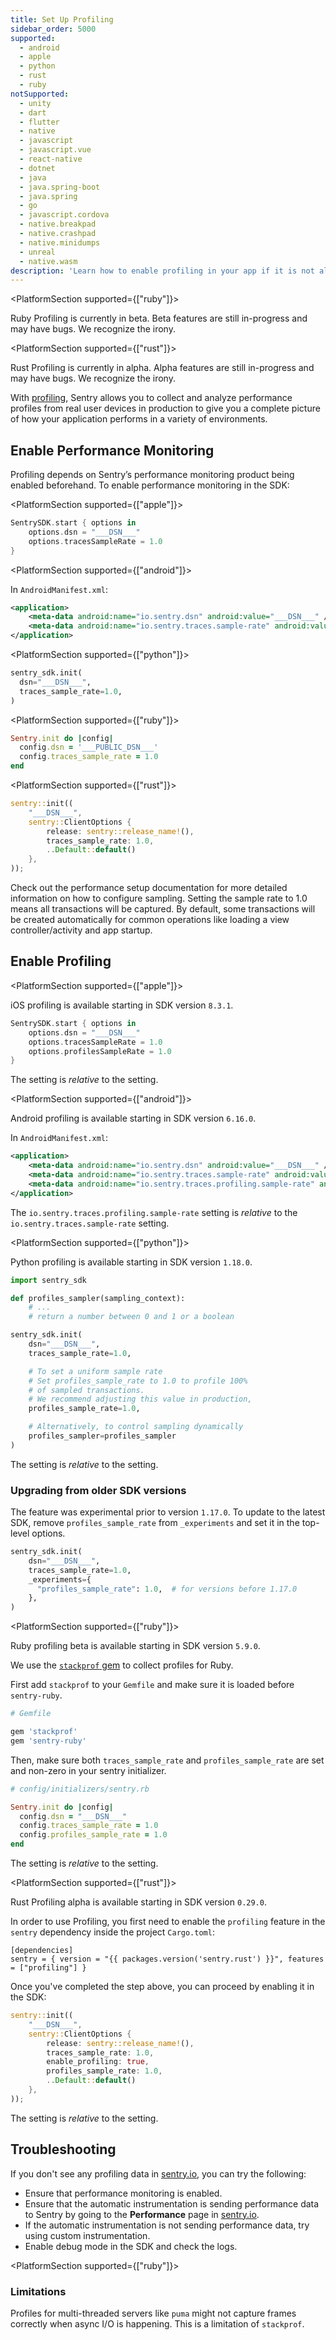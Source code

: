 ```yaml
---
title: Set Up Profiling
sidebar_order: 5000
supported:
  - android
  - apple
  - python
  - rust
  - ruby
notSupported:
  - unity
  - dart
  - flutter
  - native
  - javascript
  - javascript.vue
  - react-native
  - dotnet
  - java
  - java.spring-boot
  - java.spring
  - go
  - javascript.cordova
  - native.breakpad
  - native.crashpad
  - native.minidumps
  - unreal
  - native.wasm
description: 'Learn how to enable profiling in your app if it is not already set up.'
---
```


<PlatformSection supported={["ruby"]}>

<Note>

Ruby Profiling is currently in beta. Beta features are still in-progress and may have bugs. We recognize the irony.

</Note>

</PlatformSection>

<PlatformSection supported={["rust"]}>

<Note>

Rust Profiling is currently in alpha. Alpha features are still in-progress and may have bugs. We recognize the irony.

</Note>

</PlatformSection>

With [profiling](/product/profiling/), Sentry allows you to collect and analyze performance profiles from real user devices in production to give you a complete picture of how your application performs in a variety of environments.

## Enable Performance Monitoring

Profiling depends on Sentry’s performance monitoring product being enabled beforehand. To enable performance monitoring in the SDK:

<PlatformSection supported={["apple"]}>

```swift
SentrySDK.start { options in
    options.dsn = "___DSN___"
    options.tracesSampleRate = 1.0
}
```

</PlatformSection>

<PlatformSection supported={["android"]}>

In `AndroidManifest.xml`:

```xml
<application>
    <meta-data android:name="io.sentry.dsn" android:value="___DSN___" />
    <meta-data android:name="io.sentry.traces.sample-rate" android:value="1.0" />
</application>
```

</PlatformSection>

<PlatformSection supported={["python"]}>

```python
sentry_sdk.init(
  dsn="___DSN___",
  traces_sample_rate=1.0,
)
```

</PlatformSection>

<PlatformSection supported={["ruby"]}>

```ruby
Sentry.init do |config|
  config.dsn = '___PUBLIC_DSN___'
  config.traces_sample_rate = 1.0
end
```

</PlatformSection>

<PlatformSection supported={["rust"]}>

```rust
sentry::init((
    "___DSN___",
    sentry::ClientOptions {
        release: sentry::release_name!(),
        traces_sample_rate: 1.0,
        ..Default::default()
    },
));
```

</PlatformSection>

Check out the <PlatformLink to="/performance/">performance setup documentation</PlatformLink> for more detailed information on how to configure sampling. Setting the sample rate to 1.0 means all transactions will be captured. By default, some transactions will be created automatically for common operations like loading a view controller/activity and app startup.

## Enable Profiling

<PlatformSection supported={["apple"]}>

<Note>

iOS profiling is available starting in SDK version `8.3.1`.

</Note>

```swift
SentrySDK.start { options in
    options.dsn = "___DSN___"
    options.tracesSampleRate = 1.0
    options.profilesSampleRate = 1.0
}
```

<Note>

The <PlatformIdentifier name="profiles-sample-rate" /> setting is _relative_ to the <PlatformIdentifier name="traces-sample-rate" /> setting.

</Note>

</PlatformSection>

<PlatformSection supported={["android"]}>

<Note>

Android profiling is available starting in SDK version `6.16.0`.

</Note>

In `AndroidManifest.xml`:

```xml
<application>
    <meta-data android:name="io.sentry.dsn" android:value="___DSN___" />
    <meta-data android:name="io.sentry.traces.sample-rate" android:value="1.0" />
    <meta-data android:name="io.sentry.traces.profiling.sample-rate" android:value="1.0" />
</application>
```

<Note>

The `io.sentry.traces.profiling.sample-rate` setting is _relative_ to the `io.sentry.traces.sample-rate` setting.

</Note>

</PlatformSection>

<PlatformSection supported={["python"]}>

<Note>

Python profiling is available starting in SDK version `1.18.0`.

</Note>

```python
import sentry_sdk

def profiles_sampler(sampling_context):
    # ...
    # return a number between 0 and 1 or a boolean

sentry_sdk.init(
    dsn="___DSN___",
    traces_sample_rate=1.0,

    # To set a uniform sample rate
    # Set profiles_sample_rate to 1.0 to profile 100%
    # of sampled transactions.
    # We recommend adjusting this value in production,
    profiles_sample_rate=1.0,

    # Alternatively, to control sampling dynamically
    profiles_sampler=profiles_sampler
)
```

<Note>

The <PlatformIdentifier name="profiles_sample_rate" /> setting is _relative_ to the <PlatformIdentifier name="traces_sample_rate" /> setting.

</Note>

### Upgrading from older SDK versions

The feature was experimental prior to version `1.17.0`. To update to the latest SDK, remove `profiles_sample_rate` from `_experiments` and set it in the top-level options.

```python
sentry_sdk.init(
    dsn="___DSN___",
    traces_sample_rate=1.0,
    _experiments={
      "profiles_sample_rate": 1.0,  # for versions before 1.17.0
    },
)
```

</PlatformSection>

<PlatformSection supported={["ruby"]}>

<Note>

Ruby profiling beta is available starting in SDK version `5.9.0`.

</Note>

We use the [`stackprof` gem](https://github.com/tmm1/stackprof) to collect profiles for Ruby.

First add `stackprof` to your `Gemfile` and make sure it is loaded before `sentry-ruby`.

```ruby
# Gemfile

gem 'stackprof'
gem 'sentry-ruby'
```

Then, make sure both `traces_sample_rate` and `profiles_sample_rate` are set and non-zero in your sentry initializer.

```ruby
# config/initializers/sentry.rb

Sentry.init do |config|
  config.dsn = "___DSN___"
  config.traces_sample_rate = 1.0
  config.profiles_sample_rate = 1.0
end
```

<Note>

The <PlatformIdentifier name="profiles_sample_rate" /> setting is _relative_ to the <PlatformIdentifier name="traces_sample_rate" /> setting.

</Note>

</PlatformSection>

<PlatformSection supported={["rust"]}>

<Note>

Rust Profiling alpha is available starting in SDK version `0.29.0`.

</Note>

In order to use Profiling, you first need to enable the `profiling` feature in the `sentry` dependency inside the project `Cargo.toml`:

```cargo
[dependencies]
sentry = { version = "{{ packages.version('sentry.rust') }}", features = ["profiling"] }
```

Once you've completed the step above, you can proceed by enabling it in the SDK:

```rust
sentry::init((
    "___DSN___",
    sentry::ClientOptions {
        release: sentry::release_name!(),
        traces_sample_rate: 1.0,
        enable_profiling: true,
        profiles_sample_rate: 1.0,
        ..Default::default()
    },
));
```

<Note>

The <PlatformIdentifier name="profiles_sample_rate" /> setting is _relative_ to the <PlatformIdentifier name="traces_sample_rate" /> setting.

</Note>

</PlatformSection>

## Troubleshooting

If you don't see any profiling data in [sentry.io](https://sentry.io), you can try the following:

- Ensure that performance monitoring <PlatformLink to="/performance/">is enabled</PlatformLink>.
- Ensure that the automatic instrumentation is sending performance data to Sentry by going to the **Performance** page in [sentry.io](https://sentry.io).
- If the automatic instrumentation is not sending performance data, try using <PlatformLink to="/performance/instrumentation/custom-instrumentation">custom instrumentation</PlatformLink>.
- Enable <PlatformLink to="/configuration/options/#debug">debug mode</PlatformLink> in the SDK and check the logs.

<PlatformSection supported={["ruby"]}>

### Limitations

Profiles for multi-threaded servers like `puma` might not capture frames correctly when async I/O is happening. This is a limitation of `stackprof`.

</PlatformSection>
